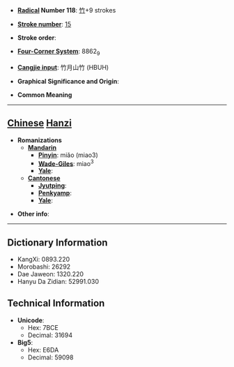* '''[[Wiktionary:Chinese radical index| Radical]] Number 118''': [[Wiktionary:Chinese radical index 竹|竹]]+9 strokes

* '''[[Wiktionary:Chinese total strokes index|Stroke number]]''': [[Wiktionary:Chinese total strokes index 15|15]]

* '''Stroke order''': 

* '''[[Wiktionary:Chinese four corner index|Four-Corner System]]''': 8862<sub>9</sub>

* '''[[Wiktionary:Chinese Cangjie index|Cangjie input]]''': 竹月山竹 (HBUH)

* '''Graphical Significance and Origin''': 

* '''Common Meaning'''

----

== [[Chinese]] [[Hanzi]] ==

* '''Romanizations'''
** '''[[Mandarin]]'''
*** '''[[Pinyin]]''': miǎo (miao3)
*** '''[[Wade-Giles]]''': miao<sup>3</sup>
*** '''[[Yale]]''': 
** '''[[Cantonese]]'''
*** '''[[Jyutping]]''':
*** '''[[Penkyamp]]''': 
*** '''[[Yale]]''': 

* '''Other info''': 

----

== Dictionary Information ==

* KangXi: 0893.220
* Morobashi: 26292
* Dae Jaweon: 1320.220
* Hanyu Da Zidian: 52991.030

== Technical Information ==

* '''Unicode''':
** Hex: 7BCE
** Decimal: 31694
* '''Big5''':
** Hex: E6DA
** Decimal: 59098